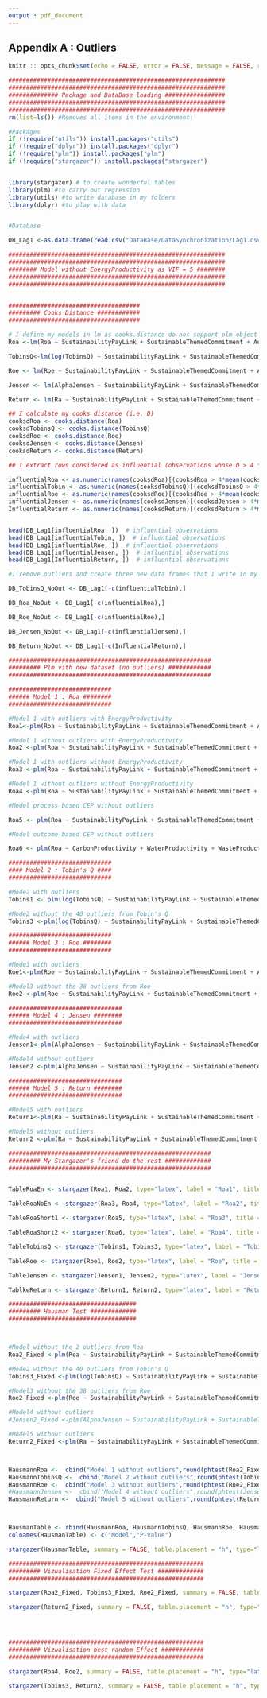 ```yaml
---
output : pdf_document
---
```

## Appendix A : Outliers {-}

```r

knitr :: opts_chunk$set(echo = FALSE, error = FALSE, message = FALSE, results = 'asis')

```


```r
#############################################################
#############################################################
############## Package and DataBase loading #################
#############################################################
#############################################################
rm(list=ls()) #Removes all items in the environment!

#Packages
if (!require("utils")) install.packages("utils")
if (!require("dplyr")) install.packages("dplyr")
if (!require("plm")) install.packages("plm")
if (!require("stargazer")) install.packages("stargazer")


library(stargazer) # to create wonderful tables
library(plm) #to carry out regression
library(utils) #to write database in my folders
library(dplyr) #to play with data


#Database

DB_Lag1 <-as.data.frame(read.csv("DataBase/DataSynchronization/Lag1.csv", stringsAsFactors=FALSE, header = TRUE))

```






```r

#############################################################
#############################################################
######## Model without EnergyProductivity as VIF = 5 ########
#############################################################
#############################################################


#####################################
######### Cooks Distance ############
#####################################

# I define my models in lm as cooks.distance do not support plm object
Roa <-lm(Roa ~ SustainabilityPayLink + SustainableThemedCommitment + AuditScore + CarbonProductivity + WaterProductivity + WasteProductivity + DebtToEquityRatio + NetMargin  + GicsClassification + Beta  , data = DB_Lag1)

TobinsQ<-lm(log(TobinsQ) ~ SustainabilityPayLink + SustainableThemedCommitment + AuditScore + CarbonProductivity + WaterProductivity + WasteProductivity + DebtToEquityRatio + NetMargin  + GicsClassification + Beta  , data = DB_Lag1)

Roe <- lm(Roe ~ SustainabilityPayLink + SustainableThemedCommitment + AuditScore + CarbonProductivity + WaterProductivity + WasteProductivity + DebtToEquityRatio + NetMargin  + GicsClassification + Beta , data = DB_Lag1)

Jensen <- lm(AlphaJensen ~ SustainabilityPayLink + SustainableThemedCommitment + AuditScore + CarbonProductivity + WaterProductivity + WasteProductivity + DebtToEquityRatio + NetMargin  + GicsClassification + Beta , data = DB_Lag1)

Return <- lm(Ra ~ SustainabilityPayLink + SustainableThemedCommitment + AuditScore + CarbonProductivity + WaterProductivity + WasteProductivity + DebtToEquityRatio + NetMargin  + GicsClassification + Beta  , data = DB_Lag1)

## I calculate my cooks distance (i.e. D)
cooksdRoa <- cooks.distance(Roa)
cooksdTobinsQ <- cooks.distance(TobinsQ)
cooksdRoe <- cooks.distance(Roe)
cooksdJensen <- cooks.distance(Jensen)
cooksdReturn <- cooks.distance(Return)

## I extract rows considered as influential (observations whose D > 4 * means)

influentialRoa <- as.numeric(names(cooksdRoa)[(cooksdRoa > 4*mean(cooksdRoa, na.rm=T))])  
influentialTobin <- as.numeric(names(cooksdTobinsQ)[(cooksdTobinsQ > 4*mean(cooksdTobinsQ, na.rm=T))])  
influentialRoe <- as.numeric(names(cooksdRoe)[(cooksdRoe > 4*mean(cooksdRoe, na.rm=T))])  
influentialJensen <- as.numeric(names(cooksdJensen)[(cooksdJensen > 4*mean(cooksdJensen, na.rm=T))])  
InfluentialReturn <- as.numeric(names(cooksdReturn)[(cooksdReturn > 4*mean(cooksdReturn, na.rm=T))])  


head(DB_Lag1[influentialRoa, ])  # influential observations 
head(DB_Lag1[influentialTobin, ])  # influential observations 
head(DB_Lag1[influentialRoe, ])  # influential observations 
head(DB_Lag1[influentialJensen, ])  # influential observations 
head(DB_Lag1[InfluentialReturn, ])  # influential observations

#I remove outliers and create three new data frames that I write in my folders

DB_TobinsQ_NoOut <- DB_Lag1[-c(influentialTobin),]

DB_Roa_NoOut <- DB_Lag1[-c(influentialRoa),]

DB_Roe_NoOut <- DB_Lag1[-c(influentialRoe),]

DB_Jensen_NoOut <- DB_Lag1[-c(influentialJensen),]

DB_Return_NoOut <- DB_Lag1[-c(InfluentialReturn),]
```


```r

#########################################################
######### Plm vith new dataset (no outliers) ############
#########################################################

#############################
###### Model 1 : Roa ########
#############################

#Model 1 with outliers with EnergyProductivity
Roa1<-plm(Roa ~ SustainabilityPayLink + SustainableThemedCommitment + AuditScore + CarbonProductivity + EnergyProductivity + WaterProductivity + WasteProductivity + DebtToEquityRatio + NetMargin  + GicsClassification + Beta  , data = DB_Lag1, index = c("CompaniesIndex", "YearIndex"), model = "random") 

#Model 1 without outliers with EnergyProductivity
Roa2 <-plm(Roa ~ SustainabilityPayLink + SustainableThemedCommitment + AuditScore + CarbonProductivity + EnergyProductivity + WaterProductivity + WasteProductivity + DebtToEquityRatio + NetMargin  + GicsClassification + Beta   , data = DB_Roa_NoOut, index = c("CompaniesIndex", "YearIndex"), model = "random") 

#Model 1 with outliers without EnergyProductivity
Roa3 <-plm(Roa ~ SustainabilityPayLink + SustainableThemedCommitment + AuditScore + CarbonProductivity + WaterProductivity + WasteProductivity + DebtToEquityRatio + NetMargin  + GicsClassification + Beta  , data = DB_Lag1, index = c("CompaniesIndex", "YearIndex"), model = "random") 

#Model 1 without outliers without EnergyProductivity
Roa4 <-plm(Roa ~ SustainabilityPayLink + SustainableThemedCommitment + AuditScore + CarbonProductivity + WaterProductivity + WasteProductivity + DebtToEquityRatio + NetMargin  + GicsClassification + Beta   , data = DB_Roa_NoOut, index = c("CompaniesIndex", "YearIndex"), model = "random") 

#Model process-based CEP without outliers

Roa5 <- plm(Roa ~ SustainabilityPayLink + SustainableThemedCommitment + AuditScore + DebtToEquityRatio + NetMargin  + GicsClassification + Beta   , data = DB_Roa_NoOut, index = c("CompaniesIndex", "YearIndex"), model = "random") 

#Model outcome-based CEP without outliers

Roa6 <- plm(Roa ~ CarbonProductivity + WaterProductivity + WasteProductivity + DebtToEquityRatio + NetMargin  + GicsClassification + Beta   , data = DB_Roa_NoOut, index = c("CompaniesIndex", "YearIndex"), model = "random")

#############################
#### Model 2 : Tobin's Q ####
#############################

#Mode2 with outliers
Tobins1 <- plm(log(TobinsQ) ~ SustainabilityPayLink + SustainableThemedCommitment + AuditScore + CarbonProductivity + WaterProductivity + WasteProductivity + DebtToEquityRatio + NetMargin  + GicsClassification + Beta  , data = DB_Lag1, index = c("CompaniesIndex", "YearIndex"), model = "random")

#Mode2 without the 40 outliers from Tobin's Q
Tobins3 <-plm(log(TobinsQ) ~ SustainabilityPayLink + SustainableThemedCommitment + AuditScore +  CarbonProductivity + WaterProductivity + WasteProductivity + DebtToEquityRatio + NetMargin  + GicsClassification + Beta  , data = DB_TobinsQ_NoOut, index = c("CompaniesIndex", "YearIndex"), model = "random")

#############################
###### Model 3 : Roe ########
#############################

#Mode3 with outliers
Roe1<-plm(Roe ~ SustainabilityPayLink + SustainableThemedCommitment + AuditScore + CarbonProductivity + WaterProductivity + WasteProductivity + DebtToEquityRatio + NetMargin  + GicsClassification + Beta  , data = DB_Lag1, index = c("CompaniesIndex", "YearIndex"), model = "random") 

#Model3 without the 38 outliers from Roe
Roe2 <-plm(Roe ~ SustainabilityPayLink + SustainableThemedCommitment + AuditScore + CarbonProductivity + WaterProductivity + WasteProductivity + DebtToEquityRatio + NetMargin  + GicsClassification + Beta  , data = DB_Roe_NoOut, index = c("CompaniesIndex", "YearIndex"), model = "random") 

################################
###### Model 4 : Jensen ########
################################

#Mode4 with outliers
Jensen1<-plm(AlphaJensen ~ SustainabilityPayLink + SustainableThemedCommitment + AuditScore + CarbonProductivity + WaterProductivity + WasteProductivity + DebtToEquityRatio + NetMargin  + GicsClassification + Beta + Beta , data = DB_Lag1, index = c("CompaniesIndex", "YearIndex"), model = "random") 

#Model4 without outliers 
Jensen2 <-plm(AlphaJensen ~ SustainabilityPayLink + SustainableThemedCommitment + AuditScore + CarbonProductivity + WaterProductivity + WasteProductivity + DebtToEquityRatio + NetMargin  + GicsClassification + Beta + Beta , data = DB_Jensen_NoOut, index = c("CompaniesIndex", "YearIndex"), model = "random") 

################################
###### Model 5 : Return ########
################################

#Model5 with outliers
Return1<-plm(Ra ~ SustainabilityPayLink + SustainableThemedCommitment + AuditScore + CarbonProductivity + WaterProductivity + WasteProductivity + DebtToEquityRatio + NetMargin  + GicsClassification + Beta  , data = DB_Lag1, index = c("CompaniesIndex", "YearIndex"), model = "random") 

#Model5 without outliers 
Return2 <-plm(Ra ~ SustainabilityPayLink + SustainableThemedCommitment + AuditScore + CarbonProductivity + WaterProductivity + WasteProductivity + DebtToEquityRatio + NetMargin  + GicsClassification + Beta  , data = DB_Return_NoOut, index = c("CompaniesIndex", "YearIndex"), model = "random") 

#########################################################
######### My Stargazer's friend do the rest #############
#########################################################


TableRoaEn <- stargazer(Roa1, Roa2, type="latex", label = "Roa1", title = "Model 1 - Energy", header = FALSE)

TableRoaNoEn <- stargazer(Roa3, Roa4, type="latex", label = "Roa2", title = "Model 1 - No Energy", header = FALSE)

TableRoaShort1 <- stargazer(Roa5, type="latex", label = "Roa3", title = "Model 1 - Short Version", header = FALSE)

TableRoaShort2 <- stargazer(Roa6, type="latex", label = "Roa4", title = "Model 1 - Short Version", header = FALSE)

TableTobinsQ <- stargazer(Tobins1, Tobins3, type="latex", label = "Tobin", title = "Model 2 - Comparaison with and without outliers", header = FALSE)

TableRoe <- stargazer(Roe1, Roe2, type="latex", label = "Roe", title = "Model 3 - Comparaison with and without outliers", header = FALSE)

TableJensen <- stargazer(Jensen1, Jensen2, type="latex", label = "Jensen", title = "Model 4 - Comparaison with and without outliers", header = FALSE)

TablkeReturn <- stargazer(Return1, Return2, type="latex", label = "Return", title = "Model 5 - Comparaison with and without outliers", header = FALSE)

```


```r

####################################
######### Hausman Test #############
####################################



#Model without the 2 outliers from Roa
Roa2_Fixed <-plm(Roa ~ SustainabilityPayLink + SustainableThemedCommitment + AuditScore + CarbonProductivity + WaterProductivity + WasteProductivity + DebtToEquityRatio + NetMargin  + GicsClassification + Beta   , data = DB_Roa_NoOut, index = c("CompaniesIndex", "YearIndex"), model = "within") 

#Mode2 without the 40 outliers from Tobin's Q
Tobins3_Fixed <-plm(log(TobinsQ) ~ SustainabilityPayLink + SustainableThemedCommitment + AuditScore +  CarbonProductivity + WaterProductivity + WasteProductivity + DebtToEquityRatio + NetMargin  + GicsClassification + Beta  , data = DB_TobinsQ_NoOut, index = c("CompaniesIndex", "YearIndex"), model = "within")

#Model3 without the 38 outliers from Roe
Roe2_Fixed <-plm(Roe ~ SustainabilityPayLink + SustainableThemedCommitment + AuditScore + CarbonProductivity + WaterProductivity + WasteProductivity + DebtToEquityRatio + NetMargin  + GicsClassification + Beta   , data = DB_Roe_NoOut, index = c("CompaniesIndex", "YearIndex"), model = "within") 

#Model4 without outliers 
#Jensen2_Fixed <-plm(AlphaJensen ~ SustainabilityPayLink + SustainableThemedCommitment + AuditScore + CarbonProductivity + WaterProductivity + WasteProductivity + DebtToEquityRatio + NetMargin  + GicsClassification + Beta   , data = DB_Jensen_NoOut, index = c("CompaniesIndex", "YearIndex"), model = "within") 

#Model5 without outliers 
Return2_Fixed <-plm(Ra ~ SustainabilityPayLink + SustainableThemedCommitment + AuditScore + CarbonProductivity + WaterProductivity + WasteProductivity + DebtToEquityRatio + NetMargin  + GicsClassification + Beta   , data = DB_Return_NoOut, index = c("CompaniesIndex", "YearIndex"), model = "within") 



HausmannRoa <-  cbind("Model 1 without outliers",round(phtest(Roa2_Fixed,Roa2)$p.value,4))
HausmannTobinsQ <-  cbind("Model 2 without outliers",round(phtest(Tobins3_Fixed,Tobins3)$p.value,4))
HausmannRoe <-  cbind("Model 3 without outliers",round(phtest(Roe2_Fixed,Roe2)$p.value,4))
#HausmannJensen <-  cbind("Model 4 without outliers",round(phtest(Jensen2_Fixed,Jensen2)$p.value,4))
HausmannReturn <-  cbind("Model 5 without outliers",round(phtest(Return2_Fixed,Return2)$p.value,4))



HausmanTable <- rbind(HausmannRoa, HausmannTobinsQ, HausmannRoe, HausmannReturn)
colnames(HausmanTable) <- c("Model","P-Value")

stargazer(HausmanTable, summary = FALSE, table.placement = "h", type="latex", label = "Hausman", title = "Hausman Test PValue", header = FALSE)

#######################################################
######### Vizualisation Fixed Effect Test #############
#######################################################

stargazer(Roa2_Fixed, Tobins3_Fixed, Roe2_Fixed, summary = FALSE, table.placement = "h", type="latex", label = "Fix", title = "Fixed Effect Model - NoOutlier NoEnergy (1/2)", header = FALSE)

stargazer(Return2_Fixed, summary = FALSE, table.placement = "h", type="latex", label = "Fix2", title = "Fixed Effect Model - NoOutlier NoEnergy (2/2)", header = FALSE)




#######################################################
######### Vizualisation best random Effect ############
#######################################################

stargazer(Roa4, Roe2, summary = FALSE, table.placement = "h", type="latex", label = "BestRm1", title = "Best RE Model - No out 1/2 ", header = FALSE)

stargazer(Tobins3, Return2, summary = FALSE, table.placement = "h", type="latex", label = "BestRm2", title = "Best RE Model - No out 2/2", header = FALSE)

```
